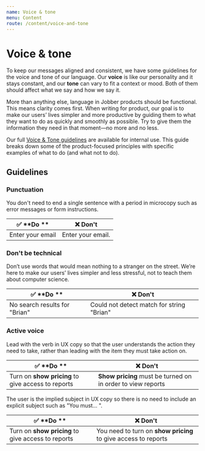 ```yaml
---
name: Voice & tone
menu: Content
route: /content/voice-and-tone
---
```


# Voice & tone

To keep our messages aligned and consistent, we have some guidelines for the
voice and tone of our language. Our **voice** is like our personality and it
stays constant, and our **tone** can vary to fit a context or mood. Both of them
should affect what we say and how we say it.

More than anything else, language in Jobber products should be functional. This
means clarity comes first. When writing for product, our goal is to make our
users’ lives simpler and more productive by guiding them to what they want to do
as quickly and smoothly as possible. Try to give them the information they need
in that moment—no more and no less.

Our full
[Voice & Tone guidelines](https://docs.google.com/document/d/1FlJ-H1iYvo9T_InmE_u7dhgFjtf1ISdcvS5WWwjB6Zw/edit?usp=sharing)
are available for internal use. This guide breaks down some of the
product-focused principles with specific examples of what to do (and what not to
do).

## Guidelines

### Punctuation

You don't need to end a single sentence with a period in microcopy such as error
messages or form instructions.

| ✅ **Do **       | ❌ **Don't**      |
| ---------------- | ----------------- |
| Enter your email | Enter your email. |

### Don't be technical

Don’t use words that would mean nothing to a stranger on the street. We’re here
to make our users’ lives simpler and less stressful, not to teach them about
computer science.

| ✅ **Do **                    | ❌ **Don't**                              |
| ----------------------------- | ----------------------------------------- |
| No search results for "Brian" | Could not detect match for string "Brian" |

### Active voice

Lead with the verb in UX copy so that the user understands the action they need
to take, rather than leading with the item they must take action on.

| ✅ **Do **                                         | ❌ **Don't**                                                |
| -------------------------------------------------- | ----------------------------------------------------------- |
| Turn on **show pricing** to give access to reports | **Show pricing** must be turned on in order to view reports |

The user is the implied subject in UX copy so there is no need to include an
explicit subject such as "You must... ".

| ✅ **Do **                                         | ❌ **Don't**                                                   |
| -------------------------------------------------- | -------------------------------------------------------------- |
| Turn on **show pricing** to give access to reports | You need to turn on **show pricing** to give access to reports |
